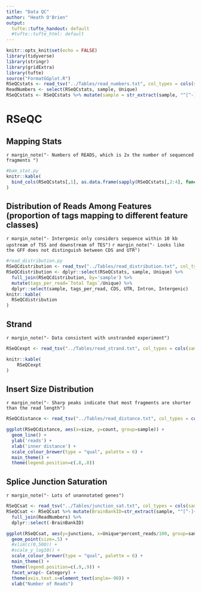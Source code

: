 ```yaml
---
title: "Data QC"
author: "Heath O'Brien"
output:
  tufte::tufte_handout: default
  #tufte::tufte_html: default
---
```

<!-- see http://rstudio.github.io/tufte/ for info about tufte -->
<!-- type Rscript -e "library(rmarkdown); render('BamQC.rmd')" to knit to html on the server -->
```r
knitr::opts_knit$set(echo = FALSE)
library(tidyverse)
library(stringr)
library(gridExtra)
library(tufte)
source("FormatGGplot.R")
RSeQCstats <- read_tsv("../Tables/read_numbers.txt", col_types = cols(sample = 'c'))
ReadNumbers <- select(RSeQCstats, sample, Unique)
RSeQCstats <- RSeQCstats %>% mutate(sample = str_extract(sample, "^[^-]+")) %>% group_by(sample) %>% summarise_each("sum")

```

# RSeQC
## Mapping Stats

`r margin_note("- Numbers of READS, which is 2x the number of sequenced fragments ")`
``` r
#bam_stat.py
knitr::kable(
  bind_cols(RSeQCstats[,1], as.data.frame(sapply(RSeQCstats[,2:4], function(x) formatC(as.numeric(x), format='d', big.mark=','))))
)
```


## Distribution of Reads Among Features (proportion of tags mapping to different feature classes)
`r margin_note("- Intergenic only considers sequence within 10 kb upstream of TSS and downstream of TES")`
`r margin_note("- Looks like the GFF does not distinguish between CDS and UTR")`


``` r
#read_distribution.py
RSeQCdistribution <- read_tsv("../Tables/read_distribution.txt", col_types = cols(sample = 'c'))
RSeQCdistribution <- dplyr::select(RSeQCstats, sample, Unique) %>% 
  full_join(RSeQCdistribution, by='sample') %>%
  mutate(tags_per_read=`Total Tags`/Unique) %>%
  dplyr::select(sample, tags_per_read, CDS, UTR, Intron, Intergenic)
knitr::kable(
  RSeQCdistribution
)


```

## Strand

`r margin_note("- Data consistent with unstranded experiment")`

```r
RSeQCexpt <- read_tsv("../Tables/read_strand.txt", col_types = cols(sample = 'c'))

knitr::kable(
    RSeQCexpt
)

```

## Insert Size Distribution

`r margin_note("- Sharp peaks indicate that most fragments are shorter than the read length")`



```r
RSeQCdistance <- read_tsv("../Tables/read_distance.txt", col_types = cols(sample = 'c'))

ggplot(RSeQCdistance, aes(x=size, y=count, group=sample)) +
  geom_line() +
  ylab('reads') +
  xlab('inner distance') +
  scale_colour_brewer(type = "qual", palette = 6) +
  main_theme() +
  theme(legend.position=c(.8,.8))

```

## Splice Junction Saturation

`r margin_note("- Lots of unannotated genes")`

```r
RSeQCsat <- read_tsv("../Tables/junction_sat.txt", col_types = cols(sample = 'c'))
RSeQCsat <- RSeQCsat %>% mutate(BrainBankID=str_extract(sample, "^[^-]+")) %>%
  full_join(ReadNumbers) %>%
  dplyr::select(-BrainBankID)

ggplot(RSeQCsat, aes(y=junctions, x=Unique*percent_reads/100, group=sample)) +
  geom_point(size=.5) +
  #xlim(c(0,500)) +
  #scale_y_log10() +
  scale_colour_brewer(type = "qual", palette = 6) +
  main_theme() +
  theme(legend.position=c(.9,.9)) +
  facet_wrap(~ Category) +
  theme(axis.text.x=element_text(angle=-90)) +
  xlab("Number of Reads")
```
  
